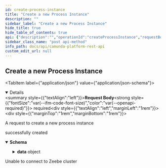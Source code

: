 ```yaml
---
id: create-process-instance
title: "Create a new Process Instance"
description: ""
sidebar_label: "Create a new Process Instance"
hide_title: true
hide_table_of_contents: true
api: {"description":"","operationId":"createProcessInstance","requestBody":{"content":{"application/json":{"schema":{"title":"A request to create a new process instance","description":"A request to create a new process instance","type":"object","properties":{"bpmnProcessId":{"type":"string","description":"BPMN process id of the process to instantiate"},"processDefinitionKey":{"type":"integer","format":"int64","description":"Key of the process to instantiate"},"variables":{"description":"Variables to instantiate the process with"}}}}},"description":"A request to create a new process instance","required":true},"x-codegen-request-body-name":"body","responses":{"200":{"description":"successfully created","content":{"application/json":{"schema":{"title":"A response to a CreateProcessInstanceRequest","description":"A response to a CreateProcessInstanceRequest","type":"object","properties":{"data":{"title":"A process instance","description":"A process instance","type":"object","properties":{"processDefinitionKey":{"type":"integer","format":"int64","description":"Key of the process which this instance was created for"},"bpmnProcessId":{"type":"string","description":"BPMN process id of the process which this instance was created for"},"version":{"type":"integer","description":"Version of the process which this instance was created for"},"processInstanceKey":{"type":"integer","format":"int64","description":"Unique key of the created process instance on the partition"}}},"error":{"type":"string"}}}}}},"503":{"description":"Unable to connect to Zeebe cluster"}},"method":"post","path":"/process-instances","jsonRequestBodyExample":{"bpmnProcessId":"string","processDefinitionKey":0},"info":{"title":"Camunda Platform REST API","description":"REST API to interact with Camunda Platform 8.\n\n:::caution\n\nThis API is not yet stable - we may break backward compatibility in newer releases of `v0`.\n\n:::","version":"0.0.1"},"postman":{"name":"Create a new Process Instance","description":{"content":"","type":"text/plain"},"url":{"path":["process-instances"],"host":["{{baseUrl}}"],"query":[],"variable":[]},"header":[{"key":"Content-Type","value":"application/json"},{"key":"Accept","value":"application/json"}],"method":"POST","body":{"mode":"raw","raw":"\"\"","options":{"raw":{"language":"json"}}}}}
sidebar_class_name: "post api-method"
info_path: docs/api/camunda-platform-rest-api
custom_edit_url: null
---
```



## Create a new Process Instance

<MimeTabs><TabItem label={"application/json"} value={"application/json-schema"}><details style={{}} data-collapsed={false} open={true}><summary style={{"textAlign":"left"}}><strong>Request Body</strong><strong style={{"fontSize":"var(--ifm-code-font-size)","color":"var(--openapi-required)"}}> required</strong></summary><div style={{"textAlign":"left","marginLeft":"1rem"}}><div style={{"marginTop":"1rem","marginBottom":"1rem"}}>

A request to create a new process instance

</div></div><ul style={{"marginLeft":"1rem"}}><SchemaItem collapsible={false} name={"bpmnProcessId"} required={false} schemaName={"string"} qualifierMessage={undefined} schema={{"type":"string","description":"BPMN process id of the process to instantiate"}}></SchemaItem><SchemaItem collapsible={false} name={"processDefinitionKey"} required={false} schemaName={"int64"} qualifierMessage={undefined} schema={{"type":"integer","format":"int64","description":"Key of the process to instantiate"}}></SchemaItem><SchemaItem collapsible={false} name={"variables"} required={false} schemaName={""} qualifierMessage={undefined} schema={{"description":"Variables to instantiate the process with"}}></SchemaItem></ul></details></TabItem></MimeTabs><div><ApiTabs><TabItem label={"200"} value={"200"}><div>

successfully created

</div><div><MimeTabs schemaType={"response"}><TabItem label={"application/json"} value={"application/json"}><SchemaTabs><TabItem label={"Schema"} value={"Schema"}><details style={{}} data-collapsed={false} open={true}><summary style={{"textAlign":"left"}}><strong>Schema</strong></summary><div style={{"textAlign":"left","marginLeft":"1rem"}}></div><ul style={{"marginLeft":"1rem"}}><SchemaItem collapsible={true} className={"schemaItem"}><details style={{}}><summary style={{}}><strong>data</strong><span style={{"opacity":"0.6"}}> object</span></summary><div style={{"marginLeft":"1rem"}}><div style={{"marginTop":".5rem","marginBottom":".5rem"}}>

A process instance

</div><SchemaItem collapsible={false} name={"processDefinitionKey"} required={false} schemaName={"int64"} qualifierMessage={undefined} schema={{"type":"integer","format":"int64","description":"Key of the process which this instance was created for"}}></SchemaItem><SchemaItem collapsible={false} name={"bpmnProcessId"} required={false} schemaName={"string"} qualifierMessage={undefined} schema={{"type":"string","description":"BPMN process id of the process which this instance was created for"}}></SchemaItem><SchemaItem collapsible={false} name={"version"} required={false} schemaName={"integer"} qualifierMessage={undefined} schema={{"type":"integer","description":"Version of the process which this instance was created for"}}></SchemaItem><SchemaItem collapsible={false} name={"processInstanceKey"} required={false} schemaName={"int64"} qualifierMessage={undefined} schema={{"type":"integer","format":"int64","description":"Unique key of the created process instance on the partition"}}></SchemaItem></div></details></SchemaItem><SchemaItem collapsible={false} name={"error"} required={false} schemaName={"string"} qualifierMessage={undefined} schema={{"type":"string"}}></SchemaItem></ul></details></TabItem><TabItem label={"Example (from schema)"} value={"Example (from schema)"}><ResponseSamples responseExample={"{\n  \"data\": {\n    \"processDefinitionKey\": 0,\n    \"bpmnProcessId\": \"string\",\n    \"version\": 0,\n    \"processInstanceKey\": 0\n  },\n  \"error\": \"string\"\n}"} language={"json"}></ResponseSamples></TabItem></SchemaTabs></TabItem></MimeTabs></div></TabItem><TabItem label={"503"} value={"503"}><div>

Unable to connect to Zeebe cluster

</div><div></div></TabItem></ApiTabs></div>
      